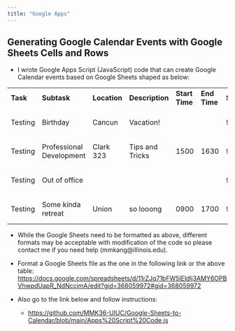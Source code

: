 ```yaml
---
title: "Google Apps"
---
```


## Generating Google Calendar Events with Google Sheets Cells and Rows

-   I wrote Google Apps Script (JavaScript) code that can create Google Calendar events based on Google Sheets shaped as below:

|          |                          |              |                 |                |              |                |              |              |               |                   |
|-------|-------|-------|-------|-------|-------|-------|-------|-------|-------|-------|
| **Task** | **Subtask**              | **Location** | **Description** | **Start Time** | **End Time** | **Start Date** | **End Date** | **Complete** | **Completed** | **Added?**        |
| Testing  | Birthday                 | Cancun       | Vacation!       |                |              | 9/19/2024      | 9/19/2024    |              |               | Added to Calendar |
| Testing  | Professional Development | Clark 323    | Tips and Tricks | 1500           | 1630         | 9/19/2024      | 9/19/2024    |              |               | Added to Calendar |
| Testing  | Out of office            |              |                 |                |              | 9/20/2024      | 9/25/2024    |              |               | Added to Calendar |
| Testing  | Some kinda retreat       | Union        | so looong       | 0900           | 1700         | 9/20/2024      | 9/23/2024    |              |               | Added to Calendar |

-   While the Google Sheets need to be formatted as above, different formats may be acceptable with modification of the code so please contact me if you need help (mmkang\@illinois.edu).

-   Format a Google Sheets file as the one in the following link or the above table: <https://docs.google.com/spreadsheets/d/11rZJq71bFW5IEldlj3AMY6OPBVhwpdUapR_NdNccjmA/edit?gid=368059972#gid=368059972>

```{=html}
<!-- -->
```
-   Also go to the link below and follow instructions:

    -   <https://github.com/MMK36-UIUC/Google-Sheets-to-Calendar/blob/main/Apps%20Script%20Code.js>
